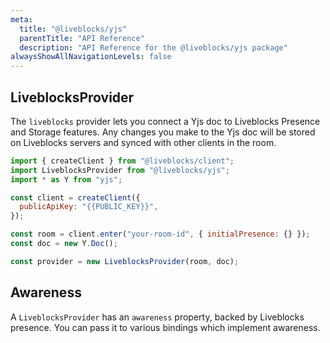 ```yaml
---
meta:
  title: "@liveblocks/yjs"
  parentTitle: "API Reference"
  description: "API Reference for the @liveblocks/yjs package"
alwaysShowAllNavigationLevels: false
---
```


## LiveblocksProvider

The `liveblocks` provider lets you connect a Yjs doc to Liveblocks Presence and
Storage features. Any changes you make to the Yjs doc will be stored on
Liveblocks servers and synced with other clients in the room.

```js
import { createClient } from "@liveblocks/client";
import LiveblocksProvider from "@liveblocks/yjs";
import * as Y from "yjs";

const client = createClient({
  publicApiKey: "{{PUBLIC_KEY}}",
});

const room = client.enter("your-room-id", { initialPresence: {} });
const doc = new Y.Doc();

const provider = new LiveblocksProvider(room, doc);
```

## Awareness

A `LiveblocksProvider` has an `awareness` property, backed by Liveblocks
presence. You can pass it to various bindings which implement awareness.
